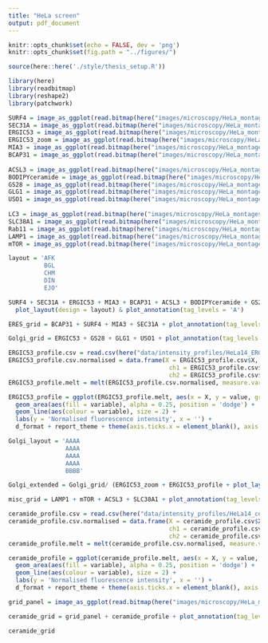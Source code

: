 ```yaml
---
title: "HeLa screen"
output: pdf_document
---
```


```r
knitr::opts_chunk$set(echo = FALSE, dev = 'png')
knitr::opts_chunk$set(fig.path = "../figures/")

source(here::here('./style/thesis_setup.R'))

library(here)
library(readbitmap)
library(reshape2)
library(patchwork)
```

```r
SURF4 = image_as_ggplot(read.bitmap(here("images/microscopy/HeLa_montages/SURF4_grid.png")))
SEC31A = image_as_ggplot(read.bitmap(here("images/microscopy/HeLa_montages/SEC31A_grid.png")))
ERGIC53 = image_as_ggplot(read.bitmap(here("images/microscopy/HeLa_montages/ERGIC53_grid.png")))
ERGIC53_zoom = image_as_ggplot(read.bitmap(here("images/microscopy/HeLa_montages/ERGIC53_zoom.png")))
MIA3 = image_as_ggplot(read.bitmap(here("images/microscopy/HeLa_montages/MIA3_grid.png")))
BCAP31 = image_as_ggplot(read.bitmap(here("images/microscopy/HeLa_montages/BCAP31_grid.png")))
  
ACSL3 = image_as_ggplot(read.bitmap(here("images/microscopy/HeLa_montages/ACSL3_grid.png")))
BODIPYceramide = image_as_ggplot(read.bitmap(here("images/microscopy/HeLa_montages/C5-ceramide_grid.png")))
GS28 = image_as_ggplot(read.bitmap(here("images/microscopy/HeLa_montages/GS28_grid.png")))
GLG1 = image_as_ggplot(read.bitmap(here("images/microscopy/HeLa_montages/GLG1_grid.png")))
USO1 = image_as_ggplot(read.bitmap(here("images/microscopy/HeLa_montages/USO1_grid.png")))
  
LC3 = image_as_ggplot(read.bitmap(here("images/microscopy/HeLa_montages/LC3_grid.png")))
SLC38A1 = image_as_ggplot(read.bitmap(here("images/microscopy/HeLa_montages/SLC38A1_grid.png")))
Rab11 = image_as_ggplot(read.bitmap(here("images/microscopy/HeLa_montages/RAB11_grid.png")))
LAMP1 = image_as_ggplot(read.bitmap(here("images/microscopy/HeLa_montages/LAMP1_grid.png")))
mTOR = image_as_ggplot(read.bitmap(here("images/microscopy/HeLa_montages/mTOR_grid.png")))

```


```r
layout = 'AFK
          BGL
          CHM
          DIN
          EJO'

SURF4 + SEC31A + ERGIC53 + MIA3 + BCAP31 + ACSL3 + BODIPYceramide + GS28 + GLG1 + USO1 + LC3 + SLC38A1 + Rab11 + LAMP1 + mTOR +
  plot_layout(design = layout) & plot_annotation(tag_levels = 'A')
```

```r
ERES_grid = BCAP31 + SURF4 + MIA3 + SEC31A + plot_annotation(tag_levels = 'A') + plot_layout(nrow = 2)
```

```r
Golgi_grid = ERGIC53 + GS28 + GLG1 + USO1 + plot_annotation(tag_levels = 'A') + plot_layout(nrow = 2)
```

```r
ERGIC53_profile.csv = read.csv(here("data/intensity_profiles/HeLa14_ERGIC53_WT3_zoom.tif_profile.csv"))
ERGIC53_profile.csv.normalised = data.frame(X = ERGIC53_profile.csv$X,
                                             ch1 = ERGIC53_profile.csv$Value_ch1/max(ERGIC53_profile.csv$Value_ch1),
                                             ch2 = ERGIC53_profile.csv$Value_ch2/max(ERGIC53_profile.csv$Value_ch2))
ERGIC53_profile.melt = melt(ERGIC53_profile.csv.normalised, measure.vars = c('ch1', 'ch2'))

ERGIC53_profile = ggplot(ERGIC53_profile.melt, aes(x = X, y = value, group = variable)) + 
  geom_area(aes(fill = variable), alpha = 0.25, position = 'dodge') +
  geom_line(aes(colour = variable), size = 2) +
  labs(y = 'Normalised fluorescence intensity', x = '') +
  d_format + report_theme + theme(axis.ticks.x = element_blank(), axis.text.x = element_blank())
```

```r

Golgi_layout = 'AAAA
                AAAA
                AAAA
                AAAA
                BBBB'

Golgi_extended = Golgi_grid/ (ERGIC53_zoom + ERGIC53_profile + plot_layout(design = 'AAAB')) + plot_annotation(tag_levels = 'A') + plot_layout(design = Golgi_layout)

```

```r
misc_grid = LAMP1 + mTOR + ACSL3 + SLC38A1 + plot_annotation(tag_levels = 'A') + plot_layout(nrow = 2)
```


```r
ceramide_profile.csv = read.csv(here("data/intensity_profiles/HeLa14_ceramide_WT3.tif_profile.csv"))
ceramide_profile.csv.normalised = data.frame(X = ceramide_profile.csv$X,
                                             ch1 = ceramide_profile.csv$Value_ch1/max(ceramide_profile.csv$Value_ch1),
                                             ch2 = ceramide_profile.csv$Value_ch2/max(ceramide_profile.csv$Value_ch2))
ceramide_profile.melt = melt(ceramide_profile.csv.normalised, measure.vars = c('ch1', 'ch2'))

ceramide_profile = ggplot(ceramide_profile.melt, aes(x = X, y = value, group = variable)) + 
  geom_area(aes(fill = variable), alpha = 0.25, position = 'dodge') +
  geom_line(aes(colour = variable), size = 2) +
  labs(y = 'Normalised fluorescence intensity', x = '') +
  d_format + report_theme + theme(axis.ticks.x = element_blank(), axis.text.x = element_blank())

grid_panel = image_as_ggplot(read.bitmap(here("images/microscopy/HeLa_montages/C5-ceramide_WT_inset_grid.png")))

ceramide_grid = grid_panel + ceramide_profile + plot_annotation(tag_level = 'A')

ceramide_grid
```

